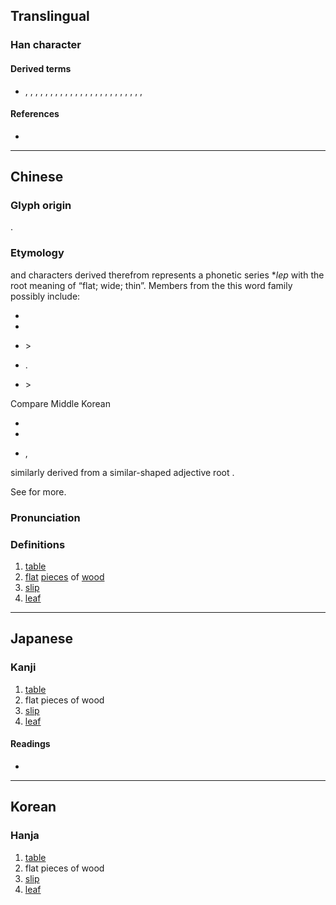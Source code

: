 {{character info/new}}
==Translingual==

===Han character===
{{Han char|rn=75|rad=木|as=05|sn=9|four=|canj=PTD|ids=⿱世木}}

====Derived terms====
* {{l|mul|牒}}, {{l|mul|葉}}, {{l|mul|喋}}, {{l|mul|蝶}}, {{l|mul|碟}}, {{l|mul|諜}}, {{l|mul|䐑}}, {{l|mul|䈎}}, {{l|mul|韘}}, {{l|mul|褋}}, {{l|mul|𧝵}}, {{l|mul|屟}}, {{l|mul|渫}}, {{l|mul|鰈}}, {{l|mul|揲}}, {{l|mul|媟}}, {{l|mul|偞}}, {{l|mul|楪}}, {{l|mul|殜}}, {{l|mul|煠}}, {{l|mul|鍱}}, {{l|mul|惵}}, {{l|mul|堞}}, {{l|mul|艓}}, {{l|mul|蹀}}

====References====
* {{Han ref|kx=0517.170|dkj=14593|hdz=21178.010|uh=67BC|ud=26556}}

----

==Chinese==
{{zh-forms|alt=枽}}

===Glyph origin===
{{Han etym}}
{{Han compound|世|木|c1=p|c2=s|t2=wood|ls=psc}}.

===Etymology===
{{lang|zh|枼}} and characters derived therefrom represents a phonetic series *''lep'' with the root meaning of “flat; wide; thin”. Members from the this word family possibly include:
* {{och-l|葉|leaf}}
* {{och-l|鰈|flatfish, plaice}}
* {{och-l|楪}} > {{och-l|碟|plate}}
* {{och-l|牒|official document < plank}}.
* {{och-l|蝶|butterfly}} > {{och-l|蝴蝶|tr=*ɡaː l'eːb}}

Compare Middle Korean
* {{m|ko|나븨|t=butterfly|pos=modern {{m|ko|나비}}}}
* {{m|ko|닢|t=leaf|pos=modern {{m|ko|잎}}}}
* {{m|ko|넙치|t=flatfish}},

similarly derived from a similar-shaped adjective root {{m|ko|넙다|tr=nep-|t=to be wide, flat|pos=modern {{m|ko|넓다|tr=neol(p)-}}}}.

See {{zh-l|蝴蝶}} for more.

===Pronunciation===
{{zh-pron
|m=yè
|c=jip6
|mc=y
|oc=y
|cat=n
}}

===Definitions===
{{zh-hanzi}}

# [[table]]
# [[flat]] [[piece]]s of [[wood]]
# [[slip]]
# [[leaf]]

----

==Japanese==

===Kanji===
{{ja-kanji|grade=|rs=木05}}

# [[table]]
# flat pieces of wood
# [[slip]]
# [[leaf]]

====Readings====
* {{ja-readings|on=[[よう]] (yō)|kun=[[うすいきふだ]] (usuikifuda), [[まど]] (mado)}}

----

==Korean==

===Hanja===
{{ko-hanja|hangeul=엽|rv=yeop|mr=yŏp}}

# [[table]]
# flat pieces of wood
# [[slip]]
# [[leaf]]